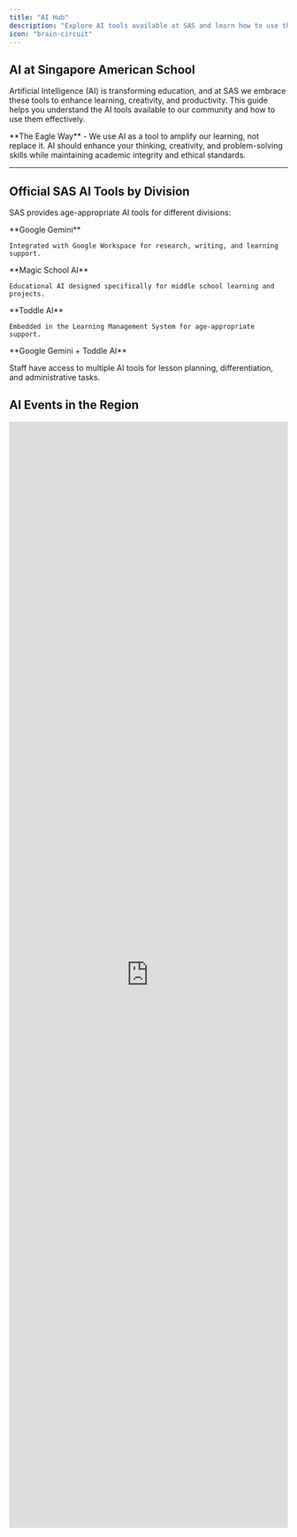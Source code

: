 ```yaml
---
title: "AI Hub"
description: "Explore AI tools available at SAS and learn how to use them effectively and responsibly"
icon: "brain-circuit"
---
```


## AI at Singapore American School

Artificial Intelligence (AI) is transforming education, and at SAS we embrace these tools to enhance learning, creativity, and productivity. This guide helps you understand the AI tools available to our community and how to use them effectively.

<Note>
  **The Eagle Way** - We use AI as a tool to amplify our learning, not replace it. AI should enhance your thinking, creativity, and problem-solving skills while maintaining academic integrity and ethical standards.
</Note>

---

## Official SAS AI Tools by Division

SAS provides age-appropriate AI tools for different divisions:

<CardGroup cols={3}>
  <Card title="High School (9-12)" icon="graduation-cap" color="#1A4190">
    **Google Gemini**

    Integrated with Google Workspace for research, writing, and learning support.
  </Card>
  <Card title="Middle School (6-8)" icon="school" color="#E51322">
    **Magic School AI**

    Educational AI designed specifically for middle school learning and projects.
  </Card>
  <Card title="Elementary (1-5)" icon="child" color="#1A4190">
    **Toddle AI**

    Embedded in the Learning Management System for age-appropriate support.
  </Card>
</CardGroup>

<Card title="Faculty & Staff" icon="chalkboard-user" color="#E51322">
  **Google Gemini + Toddle AI**

  Staff have access to multiple AI tools for lesson planning, differentiation, and administrative tasks.
</Card>

## AI Events in the Region

<iframe src="https://script.google.com/a/macros/sas.edu.sg/s/AKfycbzU5LFBLg1sa_1p0oSyfaAujBrROAw5tsr2OhJ1z_bdc9FjqVD2RzY3-Qrf_KHcH6J5/exec" width="100%" height="2000" frameBorder="0" sandbox="allow-scripts allow-same-origin allow-popups allow-popups-to-escape-sandbox allow-top-navigation" style={{ 
  border: 'none',
  display: 'block',
  margin: '0 auto'
}} title="Upcoming Events" />

---

### Google Gemini (High School & Staff)

<Card title="Google Gemini - High School Official AI" icon="google" color="#1A4190">
  **Google Gemini** is the official AI tool for High School students and all staff, integrated with Google Workspace at SAS.

  **Access:** Built into Gmail, Google Docs, Google Sheets, Google Slides, and Google Meet
</Card>

<CardGroup cols={2}>
  <Card title="For Students" icon="graduation-cap" color="#E51322">
    - Research assistance
    - Writing support and brainstorming
    - Study help and concept explanations
    - Project planning
    - Language learning
  </Card>
  <Card title="For Faculty & Staff" icon="chalkboard-user" color="#1A4190">
    - Lesson planning
    - Content creation
    - Differentiation support
    - Administrative tasks
    - Communication drafting
  </Card>
</CardGroup>

**Key Features:**

- **Integrated with Google Workspace** - Works directly in Docs, Gmail, Sheets
- **Multi-modal** - Understands text, images, and documents
- **Real-time collaboration** - Use AI while working with others
- **SAS managed** - Monitored and controlled by SAS IT for safety

<Tip>
  [Learn how to use Gemini →](/ai-resources/gemini-guide)
</Tip>

---

## Other AI Tools (For Awareness)

While Gemini is our official tool, you may encounter other AI tools. Here's what you should know:

### ChatGPT (OpenAI)

<AccordionGroup>
  <Accordion title="What is ChatGPT?" icon="comment">
    **ChatGPT** is a conversational AI developed by OpenAI. It's one of the most popular AI tools globally.

    **Access:**

    - Free version: chat.openai.com
    - Paid version (ChatGPT Plus): \$20/month
    - Not officially provided by SAS

    **Capabilities:**

    - General knowledge questions
    - Writing assistance
    - Code generation
    - Creative projects
    - Problem-solving
  </Accordion>
  <Accordion title="SAS Policy on ChatGPT" icon="shield">
    **ChatGPT is NOT officially supported at SAS.**

    **Important Guidelines:**

    - Always use Gemini (official SAS tool) first
    - If using ChatGPT for personal learning, follow academic integrity policies
    - Never share SAS confidential information with ChatGPT
    - Teachers may have specific policies - always ask first
    - Document any AI use in your academic work

    **Data Privacy Concern:** ChatGPT is external to SAS and not managed by our IT department.
  </Accordion>
</AccordionGroup>

### Claude (Anthropic)

<AccordionGroup>
  <Accordion title="What is Claude?" icon="robot">
    **Claude** is an AI assistant developed by Anthropic, focused on safety and helpfulness.

    **Access:**

    - Free version: claude.ai
    - Paid version (Claude Pro): \$20/month
    - Not officially provided by SAS

    **Capabilities:**

    - Long document analysis
    - Complex reasoning
    - Code assistance
    - Research support
    - Nuanced conversations
  </Accordion>
  <Accordion title="SAS Policy on Claude" icon="shield">
    **Claude is NOT officially supported at SAS.**

    **Same guidelines as ChatGPT:**

    - Prefer Gemini (official SAS tool)
    - Follow academic integrity policies if using
    - Don't share SAS confidential information
    - Check with teachers before using for assignments
    - Always cite AI use appropriately
  </Accordion>
</AccordionGroup>

### Microsoft Copilot

<AccordionGroup>
  <Accordion title="What is Microsoft Copilot?" icon="microsoft">
    **Microsoft Copilot** is AI integrated into Microsoft 365 applications (Word, Excel, PowerPoint, Teams).

    **Access:**

    - Available in Microsoft 365 apps
    - Enterprise version requires subscription
    - Check with IT about SAS availability

    **Capabilities:**

    - Document drafting and editing
    - Data analysis in Excel
    - Presentation creation
    - Email composition
    - Meeting summaries
  </Accordion>
  <Accordion title="SAS Availability" icon="circle-question">
    **Status: Check with IT Support**

    Microsoft Copilot may be available for faculty/staff through SAS's Microsoft 365 license. Contact [ithelp@sas.edu.sg](mailto:ithelp@sas.edu.sg) to confirm availability and access.
  </Accordion>
</AccordionGroup>

### Other AI Tools

<Accordion title="Specialized AI Tools" icon="wand-magic-sparkles">
  **You may encounter other AI tools for specific purposes:**

  **Image Generation:**

  - DALL-E (OpenAI)
  - Midjourney
  - Stable Diffusion
  - Adobe Firefly

  **Code Assistance:**

  - GitHub Copilot
  - Replit AI
  - Cursor

  **Research & Writing:**

  - Perplexity AI
  - Quillbot
  - Grammarly (AI-enhanced)

  **Presentation & Design:**

  - Canva Magic (AI features in Canva)
  - Beautiful.ai
  - Gamma

  **SAS Policy:** Unless specifically approved for a project or class, use Gemini as your primary AI tool. Specialized tools should only be used with teacher permission and proper documentation.
</Accordion>

---

## Comparing AI Tools

### Feature Comparison

| Feature                           | Gemini (HS/Staff)   | Magic School (MS) | Toddle AI (ES)     | ChatGPT       | Claude        |
| --------------------------------- | ------------------- | ----------------- | ------------------ | ------------- | ------------- |
| **SAS Official**                  | ✅ HS & Staff        | ✅ Middle School   | ✅ Elementary       | ❌ No          | ❌ No          |
| **Who Can Use**                   | Grades 9-12 + Staff | Grades 6-8        | Grades 1-5 + Staff | Personal only | Personal only |
| **Google Workspace Integration**  | ✅ Yes               | ⚠️ Limited        | ❌ No               | ❌ No          | ❌ No          |
| **LMS Integration**               | ❌ No                | ✅ Yes             | ✅ Yes (Toddle)     | ❌ No          | ❌ No          |
| **Free Access**                   | ✅ Yes (SAS)         | ✅ Yes (SAS)       | ✅ Yes (SAS)        | ✅ Limited     | ✅ Limited     |
| **Data Privacy (SAS Managed)**    | ✅ Yes               | ✅ Yes             | ✅ Yes              | ❌ No          | ❌ No          |
| **Age-Appropriate**               | ✅ HS                | ✅ MS              | ✅ ES               | ⚠️ 13+        | ⚠️ 13+        |
| **Multi-modal (images, text)**    | ✅ Yes               | ✅ Yes             | ⚠️ Limited         | ✅ Yes (Plus)  | ✅ Yes         |
| **Real-time Web Search**          | ✅ Yes               | ⚠️ Limited        | ❌ No               | ⚠️ Limited    | ❌ No          |
| **Academic Integrity Monitoring** | ✅ Yes               | ✅ Yes             | ✅ Yes              | ❌ No          | ❌ No          |

### When to Use Which Tool

<Steps>
  <Step title="Use Your Division's Official AI Tool">
    **High School (Grades 9-12):**

    - Use **Google Gemini** for all schoolwork
    - Integrated with Google Workspace
    - [Gemini Guide](/ai-resources/gemini-guide)

    **Middle School (Grades 6-8):**

    - Use **Magic School AI** for assignments
    - Designed for middle school curriculum
    - Ask your teacher for access instructions

    **Elementary School (Grades 1-5):**

    - Use **Toddle AI** within your LMS
    - Age-appropriate and teacher-guided
    - Embedded in your learning platform

    **Why:** These are SAS-approved, monitored, and age-appropriate
  </Step>
  <Step title="Consider External Tools (With Permission Only)">
    **You might use other tools when:**

    - Teacher explicitly approves a specific tool for a project
    - Comparing AI responses for educational purposes
    - Personal learning outside of assignments
    - Specialized features not in SAS tools

    **Always:** Document your use and follow academic integrity guidelines
  </Step>
  <Step title="Avoid External Tools for Academic Work">
    **Don't use ChatGPT, Claude, or other external AI without permission for:**

    - Graded assignments
    - Tests or quizzes
    - Writing that represents your own work
    - Projects where AI use is prohibited

    **Result:** May violate academic integrity policy
  </Step>
</Steps>

---

## How AI Tools Work

### Understanding AI Basics

<Accordion title="What is a Large Language Model (LLM)?" icon="brain">
  AI tools like Gemini, ChatGPT, and Claude are based on **Large Language Models (LLMs)** - AI systems trained on vast amounts of text data to understand and generate human-like responses.

  **Key Points:**

  - AI predicts the most likely next words based on patterns in training data
  - AI doesn't "know" things like humans - it recognizes patterns
  - Responses are generated, not retrieved from a database
  - AI can make mistakes (called "hallucinations")
  - Quality of output depends on quality of your input (prompts)
</Accordion>

<Accordion title="How to Get Better Results (Prompt Engineering)" icon="message">
  **Effective Prompting:**

  1. **Be Specific**
     - ❌ "Tell me about history"
     - ✅ "Explain the causes of World War II in 3 main points"
  2. **Provide Context**
     - ❌ "Help with my essay"
     - ✅ "I'm writing a 5-paragraph persuasive essay for 10th grade English about renewable energy. Can you help me brainstorm three supporting arguments?"
  3. **Ask for Format**
     - "Explain this in bullet points"
     - "Create a table comparing..."
     - "Write this for a middle school audience"
  4. **Iterate and Refine**
     - Start broad, then get specific
     - Ask follow-up questions
     - Request clarification or examples
  5. **Set Constraints**
     - "In 100 words or less..."
     - "Using only sources from 2020-2024..."
     - "Appropriate for grade 8 reading level..."
</Accordion>

<Accordion title="What AI Can and Cannot Do" icon="scale-balanced">
  **AI Can:** ✅ Explain complex concepts in simpler terms ✅ Generate ideas and brainstorm ✅ Provide examples and analogies ✅ Help organize thoughts and outlines ✅ Draft and edit text ✅ Translate languages ✅ Summarize long documents ✅ Answer questions based on training data

  **AI Cannot:** ❌ Think creatively like humans ❌ Understand context like people ❌ Access real-time information (unless explicitly enabled) ❌ Guarantee accuracy (can produce false information) ❌ Replace critical thinking and learning ❌ Understand emotions and nuance perfectly ❌ Make ethical decisions for you ❌ Access SAS-specific information unless provided
</Accordion>

---

## AI Safety & Privacy

### Data Privacy Considerations

<Warning>
  **NEVER share the following with ANY AI tool:**

  - Personal identification numbers (NRIC, passport, student ID)
  - Passwords or security credentials
  - Financial information (credit cards, bank accounts)
  - Private family information
  - Other students' personal data
  - Confidential SAS information
  - Photos of people without permission
</Warning>

<CardGroup cols={2}>
  <Card title="Gemini (SAS Managed)" icon="shield-check" color="#1A4190">
    **Data Handling:**

    - Managed by SAS IT
    - Subject to SAS data policies
    - Integrated with Google Workspace security
    - Activity may be monitored for safety

    **More Secure For:**

    - School-related work
    - Assignments and projects
    - Collaboration with classmates
  </Card>
  <Card title="External AI Tools" icon="globe" color="#E51322">
    **Data Handling:**

    - NOT managed by SAS
    - Subject to external privacy policies
    - Data may be used for training
    - Limited SAS oversight

    **Use Caution When:**

    - Using for personal learning
    - Sharing any information
    - Working on sensitive topics
  </Card>
</CardGroup>

### Age Restrictions

<Info>
  **Know the age requirements:**

  - **ChatGPT:** 13+ (Free), 18+ (Plus without parental consent)
  - **Claude:** 13+ (with parental consent)
  - **Gemini:** 13+ (18+ in some regions)
  - **Copilot:** Varies by license

  Always check with parents/guardians before creating accounts on external AI platforms.
</Info>

---

## Best Practices for AI Use at SAS

### The SAS AI Framework

<Steps>
  <Step title="1. Use AI to Learn, Not to Replace Learning">
    **Good Use:**
    - Ask AI to explain a difficult concept
    - Have AI generate practice problems
    - Use AI to check your understanding

    **Poor Use:**
    - Copy AI-generated essays without understanding
    - Use AI to complete all your homework
    - Rely on AI instead of learning the material
  </Step>

  <Step title="2. Always Cite AI Use">
    When using AI for any academic work:
    - Document which AI tool you used
    - Explain how you used it
    - Cite AI-generated content appropriately
    - Follow your teacher's citation requirements

    **Example Citation:**
    > "I used Google Gemini to brainstorm initial ideas for this essay and to check grammar in my final draft."
  </Step>

  <Step title="3. Verify AI Information">
    AI can make mistakes!
    - Don't assume AI responses are always accurate
    - Cross-check important facts with reliable sources
    - Verify citations and references AI provides
    - Use critical thinking to evaluate AI output
  </Step>

  <Step title="4. Use AI Ethically">
    Follow [AI Ethics & Responsible Use](/ai-resources/ai-ethics) and [Academic Integrity](/ai-resources/ai-academic-integrity) guidelines:
    - Respect academic honesty policies
    - Don't use AI to cheat
    - Consider bias in AI responses
    - Respect intellectual property
    - Protect privacy (yours and others')
  </Step>

  <Step title="5. Ask When Unsure">
    **Before using AI for any assignment:**
    - Check the assignment instructions
    - Ask your teacher if AI use is permitted
    - Clarify how AI should be cited
    - Understand boundaries and expectations
  </Step>
</Steps>

---

## Getting Started with AI at SAS

### For Students

<Accordion title="New to AI? Start Here" icon="rocket">
  **Step 1: Learn About Gemini**
  Read the [Gemini Usage Guide](/ai-resources/gemini-guide) to understand SAS's official AI tool.

  **Step 2: Understand the Rules**
  Review [AI Academic Integrity](/ai-resources/ai-academic-integrity) to know what's allowed.

  **Step 3: Practice Responsibly**
  Start with low-stakes activities:
  - Ask Gemini to explain a homework concept
  - Have Gemini quiz you on study material
  - Use Gemini to brainstorm project ideas

  **Step 4: Ask Your Teacher**
  Before using AI for graded work, always confirm it's permitted.
</Accordion>

### For Teachers

<Accordion title="Integrating AI in Your Classroom" icon="chalkboard-user">
  **Resources for Educators:**
  - [Gemini for Educators Guide](/ai-resources/gemini-guide#for-teachers)
  - [Setting AI Policies for Your Class](/ai-resources/ai-academic-integrity#teacher-guidance)
  - [AI Ethics Curriculum](/ai-resources/ai-ethics)

  **Contact EdTech for Support:**
  - Lesson plan integration
  - AI literacy curriculum
  - Student training sessions
  - Policy development

  Email: [edtech@sas.edu.sg](mailto:edtech@sas.edu.sg)
</Accordion>

### For Parents

<Accordion title="Supporting Your Child's AI Learning" icon="users">
  **Understanding AI at SAS:**
  - SAS uses Google Gemini as the official AI tool
  - AI is used to enhance learning, not replace it
  - Academic integrity policies apply to AI use
  - Age-appropriate guidelines are in place

  **Questions to Ask Your Child:**
  - "How are you using AI for schoolwork?"
  - "What has your teacher said about AI for this assignment?"
  - "Can you explain what the AI helped you learn?"

  **Concerns?**
  Contact your child's teacher or EdTech Support: [edtech@sas.edu.sg](mailto:edtech@sas.edu.sg)
</Accordion>

---

## Frequently Asked Questions

<AccordionGroup>
  <Accordion title="Why does SAS use different AI tools for each division?" icon="question">
    **Age-Appropriate AI:**
    SAS provides different AI tools based on developmental stages:

    **Gemini (High School):**
    - More sophisticated research capabilities
    - Integration with Google Workspace for older students
    - Appropriate for college-prep academic work

    **Magic School (Middle School):**
    - Designed specifically for middle school curriculum
    - Age-appropriate content and guardrails
    - Educational focus for grades 6-8

    **Toddle AI (Elementary):**
    - Embedded in familiar LMS platform
    - Teacher-supervised and guided
    - Age-appropriate for grades 1-5

    **Benefits:**
    - Safety and appropriateness for each age group
    - Integration with division-specific systems
    - Teacher oversight and monitoring
  </Accordion>

  <Accordion title="Can I use ChatGPT or Claude for personal learning?" icon="house-user">
    **Yes, with guidelines:**

    ✅ **Allowed:**
    - Personal exploration and curiosity
    - Comparing different AI tools
    - Learning about AI technology
    - Non-academic projects

    ⚠️ **Requirements:**
    - Don't share personal or confidential information
    - Follow age restrictions and parental consent
    - Never use for academic work without teacher permission
    - Apply same ethical standards as with Gemini

    ❌ **Not Allowed:**
    - Using for graded assignments without permission
    - Circumventing SAS AI policies
    - Accessing age-inappropriate content
  </Accordion>

  <Accordion title="Will my teacher know if I used AI?" icon="eye">
    **Possibly, yes:**

    1. **AI Detection Tools:** Teachers may use AI detection software
    2. **Writing Patterns:** AI writing often has distinct patterns teachers recognize
    3. **Gemini Activity:** SAS can monitor Gemini use in Google Workspace
    4. **Content Mismatch:** AI output may not match your typical writing style

    **Best Approach:**
    - Always be transparent about AI use
    - Cite AI assistance appropriately
    - Ask permission before using AI
    - Use AI to learn, not to deceive
  </Accordion>

  <Accordion title="Is AI-generated content plagiarism?" icon="copy">
    **It depends on how you use it:**

    **YES, it's plagiarism if:**
    - You submit AI-generated work as entirely your own
    - You don't cite AI assistance
    - You use AI when it's prohibited
    - You copy AI output without understanding it

    **NO, it's not plagiarism if:**
    - You use AI as a learning tool and cite it
    - You transform AI suggestions into your own work
    - Teacher permits AI use and you document it
    - You use AI for brainstorming and verification only

    See [AI Academic Integrity](/ai-resources/ai-academic-integrity) for detailed guidance.
  </Accordion>

  <Accordion title="Can AI help me with math homework?" icon="calculator">
    **Yes, but use it correctly:**

    ✅ **Good Uses:**
    - "Explain how to solve this type of problem"
    - "What steps should I follow for [concept]?"
    - "Check if my answer is correct and explain why"
    - "Generate similar practice problems"

    ❌ **Poor Uses:**
    - "Solve this problem for me" (and copying the answer)
    - Using AI for all homework without learning
    - Not understanding AI's solution process

    **Remember:** Math is about learning problem-solving, not just getting answers. Use AI to understand concepts, not to bypass learning.
  </Accordion>

  <Accordion title="What if AI gives me wrong information?" icon="triangle-exclamation">
    **AI can and does make mistakes!**

    **What to do:**
    1. Always verify important facts with reliable sources
    2. Cross-check AI information, especially for academic work
    3. Don't trust AI blindly - use critical thinking
    4. Ask your teacher if something seems incorrect
    5. Cite multiple sources, not just AI

    **Common AI Mistakes:**
    - Fabricated citations or sources ("hallucinations")
    - Outdated information (training data cutoff)
    - Misunderstanding your question
    - Confident but incorrect responses
    - Bias in responses
  </Accordion>
</AccordionGroup>

---

## Related Resources

<CardGroup cols={2}>
  <Card
    title="Gemini Usage Guide"
    icon="google"
    href="/ai-resources/gemini-guide"
    color="#1A4190"
  >
    Learn how to use SAS's official AI tool effectively
  </Card>

  <Card
    title="AI Ethics & Responsible Use"
    icon="scale-balanced"
    href="/ai-resources/ai-ethics"
    color="#E51322"
  >
    Understand ethical considerations when using AI
  </Card>

  <Card
    title="AI Academic Integrity"
    icon="certificate"
    href="/ai-resources/ai-academic-integrity"
    color="#1A4190"
  >
    Know the rules for AI use in academic work
  </Card>

  <Card
    title="Google Workspace"
    icon="google"
    href="/guides/accounts/google-workspace"
    color="#E51322"
  >
    Access your SAS Google account and apps
  </Card>
</CardGroup>

---

## Need Help?

<CardGroup cols={2}>
  <Card
    title="EdTech Support"
    icon="chalkboard-user"
    href="mailto:edtech@sas.edu.sg"
    color="#1A4190"
  >
    Questions about AI tools and policies

    [edtech@sas.edu.sg](mailto:edtech@sas.edu.sg)
  </Card>

  <Card
    title="Your Teacher"
    icon="user"
    color="#E51322"
  >
    Ask about AI use for specific assignments

    Check class policies and expectations
  </Card>
</CardGroup>

<Info>
  **Remember:** AI is a powerful tool that can enhance your learning when used responsibly. Start with Gemini, follow SAS policies, and always maintain academic integrity!
</Info>
